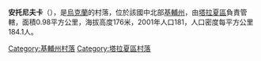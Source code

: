 {{coord|49|22|36|N|30|33|41|E|scale:30000|display=title}}

'''安托尼夫卡'''（{{lang-uk|Антонівка}}），是[[烏克蘭|烏克蘭]]的村落，位於該國中北部[[基輔州|基輔州]]，由[[塔拉夏區|塔拉夏區]]負責管轄，面積0.98平方公里，海拔高度176米，2001年人口181，人口密度每平方公里184.1人。

{{DEFAULTSORT:Антонівка}}
[[Category:基輔州村落|Category:基輔州村落]]
[[Category:塔拉夏區村落|Category:塔拉夏區村落]]
{{geo-stub}}